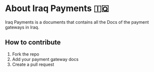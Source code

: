 # About Iraq Payments 🇮🇶

Iraq Payments is a documents that contains all the Docs of the payment gateways in Iraq.

## How to contribute

1. Fork the repo
2. Add your payment gateway docs
3. Create a pull request
